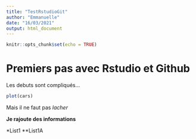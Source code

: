 ```yaml
---
title: "TestRstudioGit"
author: "Emmanuelle"
date: "16/03/2021"
output: html_document
---
```


```r
knitr::opts_chunk$set(echo = TRUE)
```

# Premiers pas avec Rstudio et Github

Les debuts sont compliqués...
```r
plot(cars)
```

Mais il ne faut pas *lacher*

**Je rajoute des informations**

*List1
**List1A

